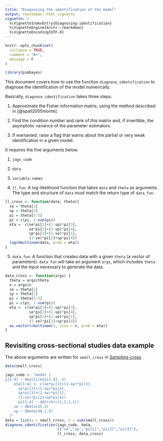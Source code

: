 ```yaml
---
title: "Diagnosing the identification of the model"
output: rmarkdown::html_vignette
vignette: >
  %\VignetteIndexEntry{Diagnosing-identification}
  %\VignetteEngine{knitr::rmarkdown}
  %\VignetteEncoding{UTF-8}
---
```


```r
knitr::opts_chunk$set(
  collapse = TRUE,
  comment = "#>",
  message = F
)
```

```r
library(pimbayes)
```

This document covers how to use the function `diagnose_identification` to diagnose the identification of the model numerically.

Basically, `diagnose_identification` takes three steps.

1. Approximate the Fisher information matrix, using the method described in [@spall2005monte].

2. Find the condition number and rank of this matrix and, if invertible, the asymptotic variance of the parameter estimators.

3. If warranted, raise a flag that warns about the partial or very weak identification in a given model.

It requires the five arguments below.

1. `jags_code`

2. `data`

3. `variable.names`

4. `ll_fun`: A log-likelihood function that takes `data` and `theta` as arguments. The type and structure of `data` must match the return type of `data_fun`.

```r
ll_cross <- function(data, theta){
  se = theta[1]
  sp = theta[2]
  pi = theta[3:5]
  pi = c(pi, 1-sum(pi))
  eta =  c(se*pi[1]+(1-sp)*pi[3],
           se*pi[2]+(1-sp)*pi[4],
           sp*pi[3]+(1-se)*pi[1],
           (1-se)*pi[2]+sp*pi[4])
  log(dmultinom(data, prob = eta))
}
```


5. `data_fun`: A function that creates data with a given `theta` (a vector of parameters). `data_fun` will take an argument `args`, which includes `theta` and the input necessary to generate the data.

```r
data_cross <- function(args) {
  theta = args$theta
  n = args$n
  se = theta[1]
  sp = theta[2]
  pi = theta[3:5]
  pi = c(pi, 1-sum(pi))
  eta =  c(se*pi[1]+(1-sp)*pi[3],
           se*pi[2]+(1-sp)*pi[4],
           sp*pi[3]+(1-se)*pi[1],
           (1-se)*pi[2]+sp*pi[4])
  as.vector(rmultinom(1, size = n, prob = eta))
}
```


## Revisiting cross-sectional studies data example

The above arguments are written for `small_cross` in [Sampling-cross](Sampling-cross.html).

```r
data(small_cross)

jags_code <- "model { 
y[1:4] ~ dmulti(eta[1:4], n)
    eta[1:4] <- c(se*pi[1]+(1-sp)*pi[3],
      se*pi[2]+(1-sp)*pi[4],
      sp*pi[3]+(1-se)*pi[1],
      (1-se)*pi[2]+sp*pi[4])
      pi[1:4] ~ ddirch(c(1,1,1,1))
    se ~ dbeta(25,3)
    sp ~ dbeta(30,1.5)
  }"
data = list(y = small_cross, n = sum(small_cross))
diagnose_identification(jags_code, data,
                        c("se","sp","pi[1]","pi[2]","pi[3]"),
                        ll_cross, data_cross)
```


